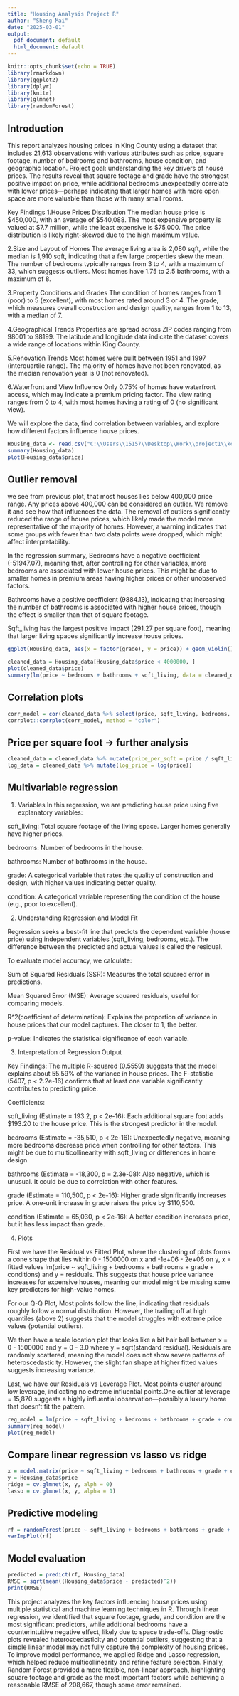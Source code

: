 ---
title: "Housing Analysis Project R"
author: "Sheng Mai"
date: "2025-03-01"
output:
  pdf_document: default
  html_document: default
---

```{r setup, include=FALSE}
knitr::opts_chunk$set(echo = TRUE)
library(rmarkdown)
library(ggplot2)
library(dplyr)
library(knitr)
library(glmnet)
library(randomForest)
```

## Introduction

This report analyzes housing prices in King County using a dataset that includes 21,613 observations with various attributes such as price, square footage, number of bedrooms and bathrooms, house condition, and geographic location. Project goal: understanding the key drivers of house prices. The results reveal that square footage and grade have the strongest positive impact on price, while additional bedrooms unexpectedly correlate with lower prices—perhaps indicating that larger homes with more open space are more valuable than those with many small rooms.

Key Findings
  1.House Prices Distribution
The median house price is $450,000, with an average of $540,088.
The most expensive property is valued at $7.7 million, while the least expensive is $75,000.
The price distribution is likely right-skewed due to the high maximum value.

  2.Size and Layout of Homes
The average living area is 2,080 sqft, while the median is 1,910 sqft, indicating that a few large properties skew the mean.
The number of bedrooms typically ranges from 3 to 4, with a maximum of 33, which suggests outliers.
Most homes have 1.75 to 2.5 bathrooms, with a maximum of 8.

  3.Property Conditions and Grades
The condition of homes ranges from 1 (poor) to 5 (excellent), with most homes rated around 3 or 4.
The grade, which measures overall construction and design quality, ranges from 1 to 13, with a median of 7.
    
  4.Geographical Trends
Properties are spread across ZIP codes ranging from 98001 to 98199.
The latitude and longitude data indicate the dataset covers a wide range of locations within King County.

  5.Renovation Trends
Most homes were built between 1951 and 1997 (interquartile range).
The majority of homes have not been renovated, as the median renovation year is 0 (not renovated).

  6.Waterfront and View Influence
Only 0.75% of homes have waterfront access, which may indicate a premium pricing factor.
The view rating ranges from 0 to 4, with most homes having a rating of 0 (no significant view).

We will explore the data, find correlation between variables, and explore how different factors influence house prices.

```{r load-data}
Housing_data <- read.csv("C:\\Users\\15157\\Desktop\\Work\\project1\\kc_house_data.csv")
summary(Housing_data)
plot(Housing_data$price)
```

## Outlier removal

we see from previous plot, that most houses lies below 400,000 price range. Any prices above 400,000 can be considered an outlier. We remove it and see how that influences the data. The removal of outliers significantly reduced the range of house prices, which likely made the model more representative of the majority of homes. However, a warning indicates that some groups with fewer than two data points were dropped, which might affect interpretability.

In the regression summary, Bedrooms have a negative coefficient (-51947.07), meaning that, after controlling for other variables, more bedrooms are associated with lower house prices. This might be due to smaller homes in premium areas having higher prices or other unobserved factors.

Bathrooms have a positive coefficient (9884.13), indicating that increasing the number of bathrooms is associated with higher house prices, though the effect is smaller than that of square footage.

Sqft_living has the largest positive impact (291.27 per square foot), meaning that larger living spaces significantly increase house prices.

```{r outlier}
ggplot(Housing_data, aes(x = factor(grade), y = price)) + geom_violin() + geom_boxplot(width=0.1, outlier.shape=NA)

cleaned_data = Housing_data[Housing_data$price < 4000000, ]
plot(cleaned_data$price)
summary(lm(price ~ bedrooms + bathrooms + sqft_living, data = cleaned_data))
```

## Correlation plots

```{r correlation plots}
corr_model = cor(cleaned_data %>% select(price, sqft_living, bedrooms, bathrooms, grade, condition), use = "complete.obs")
corrplot::corrplot(corr_model, method = "color")
```

## Price per square foot -> further analysis 

```{r new variable}
cleaned_data = cleaned_data %>% mutate(price_per_sqft = price / sqft_living)
log_data = cleaned_data %>% mutate(log_price = log(price))
```

## Multivariable regression 

1. Variables 
In this regression, we are predicting house price using five explanatory variables:

  sqft_living: Total square footage of the living space. Larger homes generally have higher prices.
  
  bedrooms: Number of bedrooms in the house.
  
  bathrooms: Number of bathrooms in the house.
  
  grade: A categorical variable that rates the quality of construction and design, with higher values indicating better quality.
  
  condition: A categorical variable representing the condition of the house (e.g., poor to excellent).

2. Understanding Regression and Model Fit

Regression seeks a best-fit line that predicts the dependent variable (house price) using independent variables (sqft_living, bedrooms, etc.). The difference between the predicted and actual values is called the residual.
  
To evaluate model accuracy, we calculate:

  Sum of Squared Residuals (SSR): Measures the total squared error in predictions.
  
  Mean Squared Error (MSE): Average squared residuals, useful for comparing models.
  
  R^2(coefficient of determination): Explains the proportion of variance in house prices that our model captures. The closer to 1, the better.
  
  p-value: Indicates the statistical significance of each variable.

3. Interpretation of Regression Output

Key Findings:
The multiple R-squared (0.5559) suggests that the model explains about 55.59% of the variance in house prices.
The F-statistic (5407, p < 2.2e-16) confirms that at least one variable significantly contributes to predicting price.

Coefficients:

sqft_living (Estimate = 193.2, p < 2e-16):
Each additional square foot adds $193.20 to the house price.
This is the strongest predictor in the model.

bedrooms (Estimate = -35,510, p < 2e-16):
Unexpectedly negative, meaning more bedrooms decrease price when controlling for other factors.
This might be due to multicollinearity with sqft_living or differences in home design.

bathrooms (Estimate = -18,300, p = 2.3e-08):
Also negative, which is unusual. It could be due to correlation with other features.

grade (Estimate = 110,500, p < 2e-16):
Higher grade significantly increases price.
A one-unit increase in grade raises the price by $110,500.

condition (Estimate = 65,030, p < 2e-16):
A better condition increases price, but it has less impact than grade.

4. Plots

First we have the Residual vs Fitted Plot, where the clustering of plots forms a cone shape that lies within 0 - 1500000 on x and -1e+06 - 2e+06 on y, x = fitted values lm(price ~ sqft_living + bedrooms + bathrooms + grade + conditions) and y = residuals. This suggests that house price variance increases for expensive houses, meaning our model might be missing some key predictors for high-value homes.

For our Q-Q Plot, Most points follow the line, indicating that residuals roughly follow a normal distribution.
However, the trailing off at high quantiles (above 2) suggests that the model struggles with extreme price values (potential outliers).

We then have a scale location plot that looks like a bit hair ball between x = 0 - 1500000 and y = 0 - 3.0 where y = sqrt(standard residual). Residuals are randomly scattered, meaning the model does not show severe patterns of heteroscedasticity. However, the slight fan shape at higher fitted values suggests increasing variance.

Last, we have our Residuals vs Leverage Plot. Most points cluster around low leverage, indicating no extreme influential points.One outlier at leverage = 15,870 suggests a highly influential observation—possibly a luxury home that doesn't fit the pattern.

```{r regression}
reg_model = lm(price ~ sqft_living + bedrooms + bathrooms + grade + condition, data = cleaned_data)
summary(reg_model)
plot(reg_model)
```

## Compare linear regression vs lasso vs ridge 

```{r lasso and ridge }
x = model.matrix(price ~ sqft_living + bedrooms + bathrooms + grade + condition, data = Housing_data)[,-1]
y = Housing_data$price
ridge = cv.glmnet(x, y, alph = 0)
lasso = cv.glmnet(x, y, alpha = 1)
```

## Predictive modeling

```{r random forrest}
rf = randomForest(price ~ sqft_living + bedrooms + bathrooms + grade + condition, data=Housing_data, ntree=500)
varImpPlot(rf)
```

## Model evaluation

```{r}
predicted = predict(rf, Housing_data)
RMSE = sqrt(mean((Housing_data$price - predicted)^2))
print(RMSE)
```

This project analyzes the key factors influencing house prices using multiple statistical and machine learning techniques in R. Through linear regression, we identified that square footage, grade, and condition are the most significant predictors, while additional bedrooms have a counterintuitive negative effect, likely due to space trade-offs. Diagnostic plots revealed heteroscedasticity and potential outliers, suggesting that a simple linear model may not fully capture the complexity of housing prices. To improve model performance, we applied Ridge and Lasso regression, which helped reduce multicollinearity and refine feature selection. Finally, Random Forest provided a more flexible, non-linear approach, highlighting square footage and grade as the most important factors while achieving a reasonable RMSE of 208,667, though some error remained.
